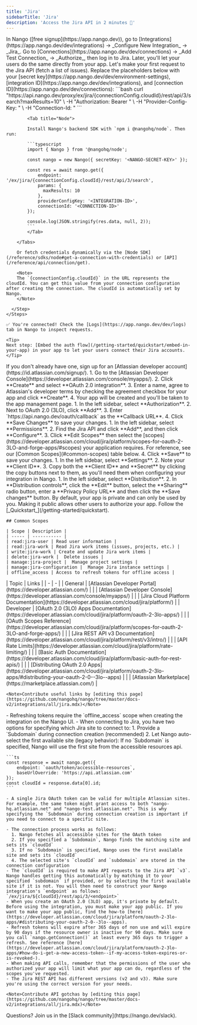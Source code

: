 ```yaml
---
title: 'Jira'
sidebarTitle: 'Jira'
description: 'Access the Jira API in 2 minutes 💨'
---
```



<StatusWidget service="jira" />

<Tabs>
  <Tab title="🚀 Quickstart">
    <Steps>
      <Step title="Create an integration">
        In Nango ([free signup](https://app.nango.dev)), go to [Integrations](https://app.nango.dev/dev/integrations) -> _Configure New Integration_ -> _Jira_.
      </Step>
      <Step title="Authorize Jira">
        Go to [Connections](https://app.nango.dev/dev/connections) -> _Add Test Connection_ -> _Authorize_, then log in to Jira. Later, you'll let your users do the same directly from your app.
      </Step>
      <Step title="Call the Jira API">
        Let's make your first request to the Jira API (fetch a list of issues). Replace the placeholders below with your [secret key](https://app.nango.dev/dev/environment-settings), [integration ID](https://app.nango.dev/dev/integrations), and [connection ID](https://app.nango.dev/dev/connections):
        <Tabs>
            <Tab title="cURL">
                ```bash
                curl "https://api.nango.dev/proxy/ex/jira/{connectionConfig.cloudId}/rest/api/3/search?maxResults=10" \
                  -H "Authorization: Bearer <NANGO-SECRET-KEY>" \
                  -H "Provider-Config-Key: <INTEGRATION-ID>" \
                  -H "Connection-Id: <CONNECTION-ID>"
                ```
            </Tab>

            <Tab title="Node">

            Install Nango's backend SDK with `npm i @nangohq/node`. Then run:

            ```typescript
            import { Nango } from '@nangohq/node';

            const nango = new Nango({ secretKey: '<NANGO-SECRET-KEY>' });

            const res = await nango.get({
                endpoint: '/ex/jira/{connectionConfig.cloudId}/rest/api/3/search',
                params: {
                  maxResults: 10
                },
                providerConfigKey: '<INTEGRATION-ID>',
                connectionId: '<CONNECTION-ID>'
            });

            console.log(JSON.stringify(res.data, null, 2));
            ```
            </Tab>

        </Tabs>

        Or fetch credentials dynamically via the [Node SDK](/reference/sdks/node#get-a-connection-with-credentials) or [API](/reference/api/connection/get).

        <Note>
        The `{connectionConfig.cloudId}` in the URL represents the cloudId. You can get this value from your connection configuration after creating the connection. The cloudId is automatically set by Nango.
        </Note>

      </Step>
    </Steps>

    ✅ You're connected! Check the [Logs](https://app.nango.dev/dev/logs) tab in Nango to inspect requests.

    <Tip>
    Next step: [Embed the auth flow](/getting-started/quickstart/embed-in-your-app) in your app to let your users connect their Jira accounts.
    </Tip>
  </Tab>
  <Tab title="🧑‍💻 OAuth app setup">
    <Steps>
      <Step title="Create an Atlassian developer account">
        If you don't already have one, sign up for an [Atlassian developer account](https://id.atlassian.com/signup/).
      </Step>
      <Step title="Create a new OAuth 2.0 (3LO) app">
        1. Go to the [Atlassian Developer Console](https://developer.atlassian.com/console/myapps/).
        2. Click **Create** and select **OAuth 2.0 integration**.
        3. Enter a name, agree to Atlassian's developer terms by checking the agreement checkbox for your app and click **Create**.
        4. Your app will be created and you'll be taken to the app management page.
      </Step>
      <Step title="Configure OAuth 2.0 (3LO)">
        1. In the left sidebar, select **Authorization**.
        2. Next to OAuth 2.0 (3LO), click **Add**.
        3. Enter `https://api.nango.dev/oauth/callback` as the **Callback URL**.
        4. Click **Save Changes** to save your changes.
      </Step>
      <Step title="Add API permissions">
        1. In the left sidebar, select **Permissions**.
        2. Find the Jira API and click **Add**, and then click **Configure**.
        3. Click **Edit Scopes** then select the [scopes](https://developer.atlassian.com/cloud/jira/platform/scopes-for-oauth-2-3LO-and-forge-apps/#scopes) your application requires. For reference, see our [Common Scopes](#common-scopes) table below.
        4. Click **Save** to save your changes.
      </Step>
      <Step title="Obtain your client credentials">
        1. In the left sidebar, select **Settings**.
        2. Note your **Client ID**.
        3. Copy both the **Client ID** and **Secret** by clicking the copy buttons next to them, as you'll need them when configuring your integration in Nango.
      </Step>
      <Step title="Make your app available to users">
        1. In the left sidebar, select **Distribution**.
        2. In **Distribution controls**, click the **Edit** button, select the **Sharing** radio button, enter a **Privacy Policy URL** and then click the **Save changes** button.
       <Note>By default, your app is private and can only be used by you. Making it public allows other users to authorize your app.</Note>
      </Step>
      <Step title="Next">
        Follow the [_Quickstart_](/getting-started/quickstart).
      </Step>
    </Steps>

    ## Common Scopes

    | Scope | Description |
    | ----- | ----------- |
    | read:jira-user | Read user information |
    | read:jira-work | Read Jira work items (issues, projects, etc.) |
    | write:jira-work | Create and update Jira work items |
    | delete:jira-work |  Delete issues |
    | manage:jira-project |  Manage project settings |
    | manage:jira-configuration |  Manage Jira instance settings |
    | offline_access | Access to refresh tokens for offline access |

  </Tab>
  <Tab title="🔗 Useful links">
    | Topic | Links |
    | - | - |
    | General | [Atlassian Developer Portal](https://developer.atlassian.com/) |
    | | [Atlassian Developer Console](https://developer.atlassian.com/console/myapps/) |
    | | [Jira Cloud Platform Documentation](https://developer.atlassian.com/cloud/jira/platform/) |
    | Developer | [OAuth 2.0 (3LO) Apps Documentation](https://developer.atlassian.com/cloud/jira/platform/oauth-2-3lo-apps/) |
    | | [OAuth Scopes Reference](https://developer.atlassian.com/cloud/jira/platform/scopes-for-oauth-2-3LO-and-forge-apps/) |
    | | [Jira REST API v3 Documentation](https://developer.atlassian.com/cloud/jira/platform/rest/v3/intro/) |
    | | [API Rate Limits](https://developer.atlassian.com/cloud/jira/platform/rate-limiting/) |
    | | [Basic Auth Documentation](https://developer.atlassian.com/cloud/jira/platform/basic-auth-for-rest-apis/) |
    | | [Distributing OAuth 2.0 Apps](https://developer.atlassian.com/cloud/jira/platform/oauth-2-3lo-apps/#distributing-your-oauth-2-0--3lo--apps) |
    | | [Atlassian Marketplace](https://marketplace.atlassian.com/) |

    <Note>Contribute useful links by [editing this page](https://github.com/nangohq/nango/tree/master/docs-v2/integrations/all/jira.mdx)</Note>
  </Tab>
  <Tab title="🚨 API gotchas">
    - Refreshing tokens require the `offline_access` scope when creating the integration on the Nango UI.
    - When connecting to Jira, you have two options for specifying which Jira site to connect to:
      1. Provide a `Subdomain` during connection creation (recommended)
      2. Let Nango auto-select the first available site (legacy behavior): If no `Subdomain` is specified, Nango will use the first site from the accessible resources api.

    ```ts
    const response = await nango.get({
        endpoint: `oauth/token/accessible-resources`,
        baseUrlOverride: 'https://api.atlassian.com'
    });
    const cloudId = response.data[0].id;
    ```

    - A single Jira OAuth token can be valid for multiple Atlassian sites. For example, the same token might grant access to both "nango-hq.atlassian.net" and "nango-test.atlassian.net". This is why specifying the `Subdomain` during connection creation is important if you need to connect to a specific site.

    - The connection process works as follows:
      1. Nango fetches all accessible sites for the OAuth token
      2. If you specified a `Subdomain`, Nango finds the matching site and sets its `cloudId`
      3. If no `Subdomain` is specified, Nango uses the first available site and sets its `cloudId`
      4. The selected site's `cloudId` and `subdomain` are stored in the connection configuration
    - The `cloudId` is required to make API requests to the Jira API `v3`. Nango handles getting this automatically by matching it to your specified `subdomain` if provided, or by selecting the first available site if it is not. You will then need to construct your Nango integration's `endpoint` as follows: `/ex/jira/${cloudId}/rest/api/3/<endpoint>`
    - When you create an OAuth 2.0 (3LO) app, it's private by default. Before using the integration, you must make your app public. If you want to make your app public, find the how-to [here](https://developer.atlassian.com/cloud/jira/platform/oauth-2-3lo-apps/#distributing-your-oauth-2-0--3lo--apps).
    - Refresh tokens will expire after 365 days of non use and will expire by 90 days if the resource owner is inactive for 90 days. Make sure you call `nango.getConnection()` at least every 365 days to trigger a refresh. See reference [here](https://developer.atlassian.com/cloud/jira/platform/oauth-2-3lo-apps/#how-do-i-get-a-new-access-token--if-my-access-token-expires-or-is-revoked-).
    - When making API calls, remember that the permissions of the user who authorized your app will limit what your app can do, regardless of the scopes you've requested.
    - The Jira REST API has different versions (v2 and v3). Make sure you're using the correct version for your needs.

    <Note>Contribute API gotchas by [editing this page](https://github.com/nangohq/nango/tree/master/docs-v2/integrations/all/jira.mdx)</Note>
  </Tab>
</Tabs>

<Info>
    Questions? Join us in the [Slack community](https://nango.dev/slack).
</Info>
